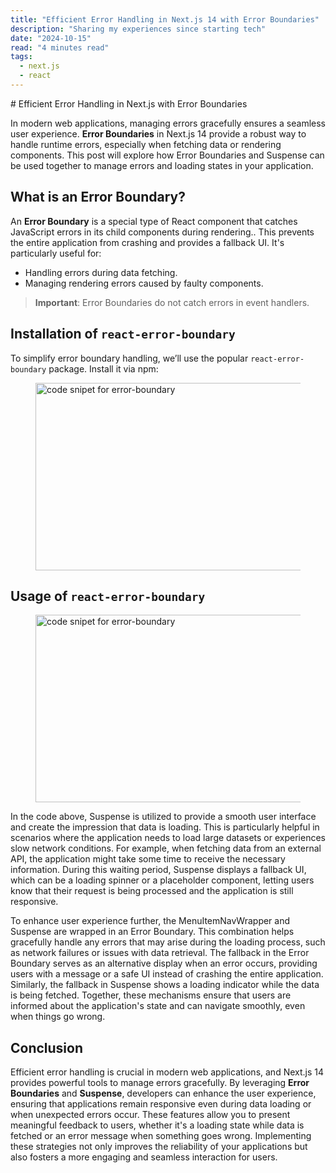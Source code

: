 ```yaml
---
title: "Efficient Error Handling in Next.js 14 with Error Boundaries"
description: "Sharing my experiences since starting tech"
date: "2024-10-15"
read: "4 minutes read"
tags:
  - next.js
  - react
---
```



<div className="prose dark:prose-invert"> 
# Efficient Error Handling in Next.js with Error Boundaries

In modern web applications, managing errors gracefully ensures a seamless user experience. **Error Boundaries** in Next.js 14 provide a robust way to handle runtime errors, especially when fetching data or rendering components. This post will explore how Error Boundaries and Suspense can be used together to manage errors and loading states in your application.

## What is an Error Boundary?

An **Error Boundary** is a special type of React component that catches JavaScript errors in its child components during rendering.. This prevents the entire application from crashing and provides a fallback UI. It's particularly useful for:

- Handling errors during data fetching.
- Managing rendering errors caused by faulty components.

> **Important**: Error Boundaries do not catch errors in event handlers.

## Installation of `react-error-boundary`

To simplify error boundary handling, we’ll use the popular `react-error-boundary` package. Install it via npm:

<figure> <img src="/images/code3.png" alt="code snipet for error-boundary" width="500" height="300" /> </figure>

## Usage of `react-error-boundary`
<figure> <img src="/images/code.png" alt="code snipet for error-boundary" width="500" height="300" /></figure>

In the code above, Suspense is utilized to provide a smooth user interface and create the impression that data is loading. This is particularly helpful in scenarios where the application needs to load large datasets or experiences slow network conditions. For example, when fetching data from an external API, the application might take some time to receive the necessary information. During this waiting period, Suspense displays a fallback UI, which can be a loading spinner or a placeholder component, letting users know that their request is being processed and the application is still responsive.

To enhance user experience further, the MenuItemNavWrapper and Suspense are wrapped in an Error Boundary. This combination helps gracefully handle any errors that may arise during the loading process, such as network failures or issues with data retrieval. The fallback in the Error Boundary serves as an alternative display when an error occurs, providing users with a message or a safe UI instead of crashing the entire application. Similarly, the fallback in Suspense shows a loading indicator while the data is being fetched. Together, these mechanisms ensure that users are informed about the application's state and can navigate smoothly, even when things go wrong.

## Conclusion

Efficient error handling is crucial in modern web applications, and Next.js 14 provides powerful tools to manage errors gracefully. By leveraging **Error Boundaries** and **Suspense**, developers can enhance the user experience, ensuring that applications remain responsive even during data loading or when unexpected errors occur. These features allow you to present meaningful feedback to users, whether it's a loading state while data is fetched or an error message when something goes wrong. Implementing these strategies not only improves the reliability of your applications but also fosters a more engaging and seamless interaction for users.

</div>
